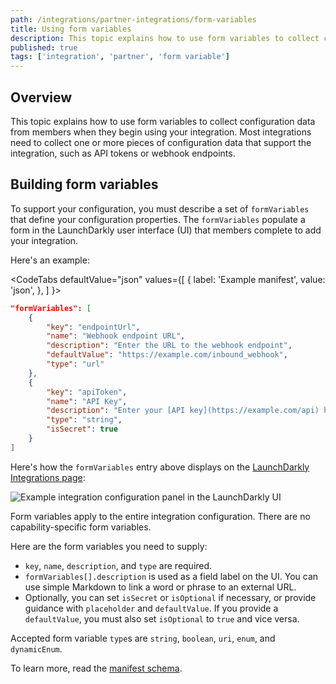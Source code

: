 ```yaml
---
path: /integrations/partner-integrations/form-variables
title: Using form variables
description: This topic explains how to use form variables to collect configuration data from members when they begin using your integration.
published: true
tags: ['integration', 'partner', 'form variable']
---
```


## Overview

This topic explains how to use form variables to collect configuration data from members when they begin using your integration. Most integrations need to collect one or more pieces of configuration data that support the integration, such as API tokens or webhook endpoints.

## Building form variables

To support your configuration, you must describe a set of `formVariables` that define your  configuration properties. The `formVariables` populate a form in the LaunchDarkly user interface (UI) that members complete to add your integration.

Here's an example:

<CodeTabs
  defaultValue="json"
  values={[
    { label: 'Example manifest', value: 'json', },
  ]
}>

<CodeTabItem value="json">

```json
"formVariables": [
    {
        "key": "endpointUrl",
        "name": "Webhook endpoint URL",
        "description": "Enter the URL to the webhook endpoint",
        "defaultValue": "https://example.com/inbound_webhook",
        "type": "url"
    },
    {
        "key": "apiToken",
        "name": "API Key",
        "description": "Enter your [API key](https://example.com/api) here",
        "type": "string",
        "isSecret": true
    }
]
```
</CodeTabItem>
</CodeTabs>

Here's how the `formVariables` entry above displays on the [LaunchDarkly Integrations page](https://app.launchdarkly.com/default/integrations):

![Example integration configuration panel in the LaunchDarkly UI](integrations-form-variable.png)

Form variables apply to the entire integration configuration. There are no capability-specific form variables.

Here are the form variables you need to supply:
- `key`, `name`, `description`, and `type` are required.
- `formVariables[].description` is used as a field label on the UI. You can use simple Markdown to link a word or phrase to an external URL.
- Optionally, you can set `isSecret` or `isOptional` if necessary, or provide guidance with `placeholder` and `defaultValue`. If you provide a `defaultValue`, you must also set `isOptional` to `true` and vice versa.

Accepted form variable `type`s are `string`, `boolean`, `uri`, `enum`, and `dynamicEnum`.

To learn more, read the [manifest schema](https://github.com/launchdarkly/integration-framework/blob/main/manifest.schema.json).
